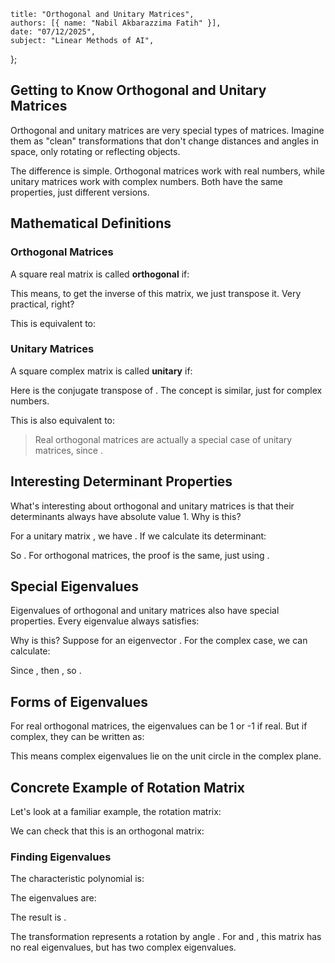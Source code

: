     title: "Orthogonal and Unitary Matrices",
    authors: [{ name: "Nabil Akbarazzima Fatih" }],
    date: "07/12/2025",
    subject: "Linear Methods of AI",
};

## Getting to Know Orthogonal and Unitary Matrices

Orthogonal and unitary matrices are very special types of matrices. Imagine them as "clean" transformations that don't change distances and angles in space, only rotating or reflecting objects.

The difference is simple. Orthogonal matrices work with real numbers, while unitary matrices work with complex numbers. Both have the same properties, just different versions.

## Mathematical Definitions

### Orthogonal Matrices

A square real matrix <InlineMath math="A \in \mathbb{R}^{n \times n}" /> is called **orthogonal** if:

<BlockMath math="A^{-1} = A^T" />

This means, to get the inverse of this matrix, we just transpose it. Very practical, right?

This is equivalent to:

<BlockMath math="A^T A = A A^T = I" />

### Unitary Matrices

A square complex matrix <InlineMath math="A \in \mathbb{C}^{n \times n}" /> is called **unitary** if:

<BlockMath math="A^{-1} = A^H" />

Here <InlineMath math="A^H" /> is the conjugate transpose of <InlineMath math="A" />. The concept is similar, just for complex numbers.

This is also equivalent to:

<BlockMath math="A^H A = A A^H = I" />

> Real orthogonal matrices are actually a special case of unitary matrices, since <InlineMath math="\mathbb{R}^{n \times n} \subset \mathbb{C}^{n \times n}" />.

## Interesting Determinant Properties

What's interesting about orthogonal and unitary matrices is that their determinants always have absolute value 1. Why is this?

For a unitary matrix <InlineMath math="A" />, we have <InlineMath math="A^H A = I" />. If we calculate its determinant:

<MathContainer>
<BlockMath math="1 = \det I = \det(A^H A) = \det A^H \cdot \det A = \overline{\det A} \cdot \det A = |\det A|^2" />
</MathContainer>

So <InlineMath math="|\det A| = 1" />. For orthogonal matrices, the proof is the same, just using <InlineMath math="A^T A = I" />.

## Special Eigenvalues

Eigenvalues of orthogonal and unitary matrices also have special properties. Every eigenvalue <InlineMath math="\lambda" /> always satisfies:

<BlockMath math="|\lambda| = 1" />

Why is this? Suppose <InlineMath math="A \cdot v = \lambda \cdot v" /> for an eigenvector <InlineMath math="v \neq 0" />. For the complex case, we can calculate:

<MathContainer>
<BlockMath math="v^H v = v^H A^H A v = (A \cdot v)^H (A \cdot v) = (\lambda \cdot v)^H (\lambda \cdot v)" />
<BlockMath math="= \overline{\lambda} \cdot \lambda \cdot v^H v = |\lambda|^2 \cdot v^H v" />
</MathContainer>

Since <InlineMath math="v^H v \neq 0" />, then <InlineMath math="|\lambda|^2 = 1" />, so <InlineMath math="|\lambda| = 1" />.

## Forms of Eigenvalues

For real orthogonal matrices, the eigenvalues can be 1 or -1 if real. But if complex, they can be written as:

<BlockMath math="\lambda = \exp(i\varphi) = \cos \varphi + i \sin \varphi" />

This means complex eigenvalues lie on the unit circle in the complex plane.

## Concrete Example of Rotation Matrix

Let's look at a familiar example, the rotation matrix:

<BlockMath math="A = \begin{pmatrix} \cos \alpha & -\sin \alpha \\ \sin \alpha & \cos \alpha \end{pmatrix}" />

We can check that this is an orthogonal matrix:

<MathContainer>
<BlockMath math="A^T A = \begin{pmatrix} \cos \alpha & \sin \alpha \\ -\sin \alpha & \cos \alpha \end{pmatrix} \begin{pmatrix} \cos \alpha & -\sin \alpha \\ \sin \alpha & \cos \alpha \end{pmatrix}" />
<BlockMath math="= \begin{pmatrix} \cos^2 \alpha + \sin^2 \alpha & \cos \alpha(-\sin \alpha) + \sin \alpha \cos \alpha \\ (-\sin \alpha) \cos \alpha + \cos \alpha \sin \alpha & (-\sin \alpha)(-\sin \alpha) + \cos^2 \alpha \end{pmatrix} = \begin{pmatrix} 1 & 0 \\ 0 & 1 \end{pmatrix}" />
</MathContainer>

### Finding Eigenvalues

The characteristic polynomial is:

<MathContainer>
<BlockMath math="\chi_A(t) = \det \begin{pmatrix} \cos \alpha - t & -\sin \alpha \\ \sin \alpha & \cos \alpha - t \end{pmatrix}" />
<BlockMath math="= (\cos \alpha - t)^2 + \sin^2 \alpha = \cos^2 \alpha + \sin^2 \alpha - 2t \cos \alpha + t^2" />
<BlockMath math="= 1 - 2t \cos \alpha + t^2" />
</MathContainer>

The eigenvalues are:

<BlockMath math="\lambda_{1,2} = \cos \alpha \pm \sqrt{\cos^2 \alpha - 1} = \cos \alpha \pm \sqrt{-\sin^2 \alpha} = \cos \alpha \pm i \sin \alpha" />

The result is <InlineMath math="\lambda_{1,2} = e^{\pm i\alpha}" />. 

The transformation <InlineMath math="\mathbb{R}^2 \to \mathbb{R}^2 : x \mapsto A \cdot x" /> represents a rotation by angle <InlineMath math="\alpha" />. For <InlineMath math="\alpha \neq 0" /> and <InlineMath math="\alpha \neq \pi" />, this matrix has no real eigenvalues, but has two complex eigenvalues.